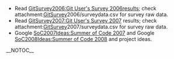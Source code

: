 * Read [[GitSurvey2006:Git User's Survey 2006]]results; check attachment:[[GitSurvey]]2006/surveydata.csv  for survey raw data.
* Read [[GitSurvey2007:Git User's Survey 2007]] results; check attachment:[[GitSurvey]]2007/surveydata.csv for survey raw data.
* Google [[SoC2007Ideas:Summer of Code 2007]] and Google [[SoC2008Ideas:Summer of Code 2008]] and project ideas.

__NOTOC__